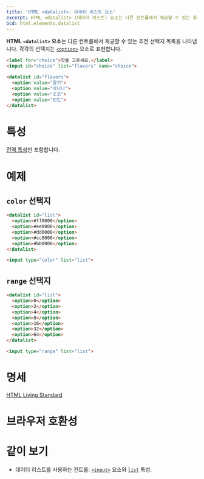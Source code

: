 ```yaml
---
title: 'HTML <datalist>: 데이터 리스트 요소'
excerpt: HTML <datalist> (데이터 리스트) 요소는 다른 컨트롤에서 제공할 수 있는 추천 선택지 목록을 나타냅니다. 각각의 선택지는 <option> 요소로 표현합니다.
bcd: html.elements.datalist
---
```


**HTML `<datalist>` 요소**는 다른 컨트롤에서 제공할 수 있는 추천 선택지 목록을 나타냅니다. 각각의 선택지는 [`<option>`](https://developer.mozilla.org/en-US/docs/Web/HTML/Element/option) 요소로 표현합니다.

<HTMLDemo height={200}>

```html
<label for="choice">맛을 고르세요.</label>
<input id="choice" list="flavors" name="choice">

<datalist id="flavors">
  <option value="딸기">
  <option value="바나나">
  <option value="초코">
  <option value="민트">
</datalist>
```

</HTMLDemo>

# 특성

[전역 특성](/docs/Web/HTML/Global_attributes)만 포함합니다.

# 예제

## `color` 선택지

```html name=color
<datalist id="list">
  <option>#ff0000</option>
  <option>#ee0000</option>
  <option>#dd0000</option>
  <option>#cc0000</option>
  <option>#bb0000</option>
</datalist>

<input type="color" list="list">
```

<LiveExample name="color" height={40} />

## `range` 선택지

```html name=range
<datalist id="list">
  <option>0</option>
  <option>2</option>
  <option>4</option>
  <option>8</option>
  <option>16</option>
  <option>32</option>
  <option>64</option>
</datalist>

<input type="range" list="list">
```

<LiveExample name="range" height={40} />

# 명세

[HTML Living Standard](https://html.spec.whatwg.org/multipage/forms.html#the-datalist-element)

# 브라우저 호환성

<BrowserCompat data={bcd} />

# 같이 보기

- 데이터 리스트를 사용하는 컨트롤: [`<input>`](./input) 요소와 [`list`](./input#term-list) 특성.
